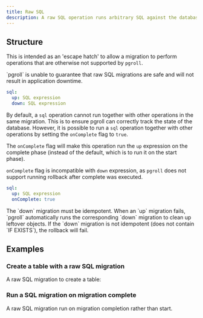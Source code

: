 ```yaml
---
title: Raw SQL
description: A raw SQL operation runs arbitrary SQL against the database.
---
```


## Structure

This is intended as an 'escape hatch' to allow a migration to perform operations that are otherwise not supported by `pgroll`.

<Warning>
  `pgroll` is unable to guarantee that raw SQL migrations are safe and will not
  result in application downtime.
</Warning>

```yaml
sql:
  up: SQL expression
  down: SQL expression
```

By default, a `sql` operation cannot run together with other operations in the same migration. This is to ensure pgroll can correctly track the state of the database. However, it is possible to run a `sql` operation together with other operations by setting the `onComplete` flag to `true`.

The `onComplete` flag will make this operation run the `up` expression on the complete phase (instead of the default, which is to run it on the start phase).

`onComplete` flag is incompatible with `down` expression, as `pgroll` does not support running rollback after complete was executed.

```yaml
sql:
  up: SQL expression
  onComplete: true
```

<Warning>
  The `down` migration must be idempotent. When an `up` migration fails, `pgroll` automatically runs the corresponding `down` migration to clean up leftover objects. If the `down` migration is not idempotent (does not contain `IF EXISTS`), the rollback will fail.
</Warning>

## Examples

### Create a table with a raw SQL migration

A raw SQL migration to create a table:

<ExampleSnippet example="05_sql.yaml" languange="yaml" />

### Run a SQL migration on migration complete

A raw SQL migration run on migration completion rather than start.

<ExampleSnippet example="32_sql_on_complete.yaml" languange="yaml" />
